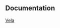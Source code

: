 {{Constellation navbox
| constellation = 船帆座
| related =
* [[船帆座恒星列表]] 
* [[中國天文學中的船帆座]]

| stars_bayer =
* [[天社一|γ (Regor)]]
* [[天社三|δ (Alsephina )]]
* [[天社五|κ (Markeb)]]
* [[天記|λ (Suhail)]]
* [[海山增二|μ]]
* [[船帆座o|ο]]
* [[船帆座φ|φ (Tseen Ke)]]
* [[天記增一|ψ]]
* [[天社增二|a]]
* [[天社二|b]]
* [[天社增三|c]]
* [[天狗二|d]]
* [[天狗一|e]]
* [[HD 75821|f]]
* [[HD 75710|g]]
* [[HD 75630|h]]
* [[HD 95370|i]]
* [[HD 79940|k]]
* [[HD 79807|k<sup>1</sup>]]
* [[HD 79917|l]]
* [[HD 85622|m]]
* [[HD 74272|n]]
* [[海山增一|p]]
* [[天記增二|q]]
* [[HD 89998|r]]
* [[HD 91355|s]]
* [[HD 91504|t]]
* [[HD 85355|u]]
* [[HD 77258|w]]
* [[HD 92449|x]]
* [[HD 83548|y]]
* [[HD 79735|z]]
* [[HD 72108|A]]
* [[HD 70930|B]]
* [[HD 73155|C]]
* [[HD 74753|D]]
* [[HD 73340|E]]
* [[HD 71935|F]]
* [[HD 76805|H]]
* [[HD 81848|I]]
* [[HD 89890|J]]
* [[HD 80456|K]]
* [[HD 83058|L]]
* [[HD 83446|M]]
* [[天社六|N]]
* [[HD 84461|O]]
* [[HD 88206|Q]]
| stars_flamsteed = 

| stars_variable =
* [[船帆座R|R]]
* [[船帆座S|S]]
* [[船帆座T|T]]
* [[船帆座W|W]]
* [[船帆座RZ|RZ]]
* [[船帆座SV|SV]]
* [[船帆座SW|SW]]
* [[船帆座SX|SX]]
* [[船帆座WY|WY]]
* [[船帆座AF|AF]]
* [[船帆座AH|AH]]
* [[船帆座AI|AI]]
* [[船帆座AL|AL]]
* [[船帆座AO|AO]]
* [[船帆座AP|AP]]
* [[船帆座AX|AX]]
* [[船帆座CS|CS]]
* [[船帆座CU|CU]]
* [[船帆座CV|CV]]
* [[HD 72754|FY]]
* [[船帆座FZ|FZ]]
* [[船帆座GK|GK]]
* [[船帆座GU|GU (F)]]
* [[船帆座GX|GX]]
* [[船帆座GY|GY]]
* [[船帆座GZ|GZ]]
* [[船帆座HV|HV (E)]]
* [[船帆座HW|HW]]
* [[船帆座HX|HX]]
* [[船帆座HY|HY]]
* [[船帆座HZ|HZ]]
* [[船帆座IM|IM]]
* [[船帆座IP|IP]]
* [[船帆座IS|IS]]
* [[船帆座IU|IU]]
* [[船帆座IV|IV]]
* [[船帆座IW|IW]]
* [[船帆座IY|IY]]
* [[船帆座IZ|IZ]]
* [[船帆座KK|KK]]
* [[船帆座KL|KL]]
* [[船帆座KQ|KQ]]
* [[船帆座KT|KT]]
* [[船帆座KX|KX (f)]]
* [[船帆座LN|LN]]
* [[船帆座LR|LR]]
* [[船帆座LW|LW]]
* [[HD 89890|MV (J)]]
* [[船帆座MX|MX]]
* [[船帆座NN|NN]]
* [[船帆座NO|NO]]
* [[HD 73882|NX]]
* [[船帆座NY|NY]]
* [[船帆座NZ|NZ]]
* [[船帆座OP|OP]]
* [[HD 76534|OU]]
* [[HD 80077|PV]]
* [[船帆座OY|OY]]
* [[船帆座QZ|QZ]]
* [[船帆座V335|V335]]
* [[船帆座V361|V361]]
* [[船帆座V382|V382]]

| stars_hr =
* [[HD 67249|3178]]
* [[HD 67582|3187]]
* [[HD 68217|3204]]
* [[HD 68657|3227]]
* [[HD 68895|3234]]
* [[HD 69194|3247]]
* [[HD 69302|3250]]
* [[HD 69596|3256]]
* [[HD 70930|3294 (B)]]
* [[HD 71043|3300]]
* [[HD 71510|3330]]
* [[HD 71722|3341]]
* [[HD 72067|3356]]
* [[HD 72108|3358 (A)]]
* [[HD 72127|3359]]
* [[HD 72232|3363]]
* [[HD 72350|3371]]
* [[HD 72485|3375]]
* [[HD 72650|3382]]
* [[HD 72737|3386]]
* [[HD 72787|3388]]
* [[HD 72832|3389]]
* [[HD 72900|3390]]
* [[HD 72993|3399]]
* [[HD 73121|3404]]
* [[HR 3407|3407 (C)]]
* [[HD 73634|3426 (e)]]
* [[HD 73952|3435]]
* [[HD 74167|3444]]
* [[HD 74180|3445 (b)]]
* [[HD 74196|3448]]
* [[HD 74272|3452 (n)]]
* [[HD 74273|3453]]
* [[HD 74753|3476 (D)]]
* [[HD 74772|3477 (d)]]
* [[HD 75063|3487 (a)]]
* [[HD 75081|3488]]
* [[HD 75276|3496]]
* [[HD 75289|3497]]
* [[HD 75387|3501]]
* [[HD 75466|3503]]
* [[HD 75630|3514 (h)]]
* [[HD 75710|3520 (g)]]
* [[HD 75759|3525]]
* [[HD 76110|3535]]
* [[HD 76161|3539]]
* [[HD 76230|3542]]
* [[HD 76304|3548]]
* [[HD 76360|3551]]
* [[HD 76653|3570]]
* [[HD 76805|3574 (H)]]
* [[HD 77020|3983]]
* [[HD 77258|3591 (w)]]
* [[HD 77580|3602]]
* [[HD 77907|3611]]
* [[HD 78004|3614 (c)]]
* [[HD 78548|3629]]
* [[HD 79025|3647]]
* [[HD 79241|3656]]
* [[HD 79275|3658]]
* [[HD 79523|3667]]
* [[HD 79524|3668]]
* [[HD 79621|3670]]
* [[HD 79654|3672]]
* [[HD 79735|3674 (z)]]
* [[HD 79807|3677 (k<sup>1</sup>)]]
* [[HD 79846|3679]]
* [[HD 79900|3680]]
* [[HD 79917|3682 (l)]]
* [[HD 79940|3684 (k)]]
* [[HD 80057|3688]]
* [[HD 80108|3692]]
* [[HD 80170|3694]]
* [[HD 80435|3700]]
* [[HD 80456|3703 (K)]]
* [[HD 80774|3716]]
* [[HD 80781|3717]]
* [[HD 81034|3726]]
* [[HD 81136|3730]]
* [[HD 81157|3732]]
* [[HD 81309|3735]]
* [[HD 81411|3737]]
* [[HD 81471|3739]]
* [[HD 81780|3746]]
* [[HD 81848|3753 (I)]]
* [[HD 82419|3784]]
* [[HR 3803|3803 (N)]]
* [[HD 82694|3807]]
* [[HD 82984|3817]]
* [[HD 83058|3819 (L)]]
* [[HD 83446|3836 (M)]]
* [[HD 83465|3837]]
* [[HD 83520|3840]]
* [[HD 83548|3842 (y)]]
* [[HD 84228|3868]]
* [[HD 84461|3875 (O)]]
* [[HD 84816|3886]]
* [[HD 85250|3895]]
* [[HD 85355|3898 (u)]]
* [[HD 85483|3904]]
* [[HD 85563|3910]]
* [[HD 85622|3912 (m)]]
* [[HD 85980|3925]]
* [[HD 86087|3927]]
* [[HD 86211|3930]]
* [[HD 86252|3935]]
* [[HD 86523|3943]]
* [[HD 87030|3953]]
* [[HD 87152|3955]]
* [[HD 87363|3964]]
* [[HD 87783|3976]]
* [[HD 88206|3990 (Q)]]
* [[HD 88399|4001]]
* [[HD 88653|4010]]
* [[HD 88842|4020]]
* [[HD 88955|4023 (q)]]
* [[HD 89062|4036]]
* [[HD 89104|4038]]
* [[HD 89461|4056]]
* [[HD 89569|4061]]
* [[HD 89736|4066]]
* [[HD 89998|4080 (r)]]
* [[HD 90170|4087]]
* [[HD 90303|4093]]
* [[HD 90518|4099]]
* [[HD 90677|4107]]
* [[HD 90798|4111]]
* [[HD 91324|4134]]
* [[HD 91355|4135 (s)]]
* [[HD 91356|4136]]
* [[HD 91437|4139]]
* [[HD 91504|4143 (t)]]
* [[HD 91805|4154]]
* [[p Velorum|4167 (p)]]
* [[HD 92328|4175]]
* [[HR 4180|4180 (x)]]
* [[HD 93563|4221]]
* [[HD 95347|4292]]
* [[HD 95370|4293 (i)]]
* [[HD 95429|4296]]
* [[HD 96113|4311]]
* [[HD 96224|4316]]

| stars_hd =
* [[HD 67621|67621]]
* [[HD 68478|68478]]
* [[HD 68763|68763]]
* [[HD 69168|69168]]
* [[HD 69404|69404]]
* [[HD 70309|70309]]
* [[HD 71805|71805]]
* [[HD 72752|72752]]
* [[HD 72798|72798]]
* [[HD 73526|73526]]
* [[HD 75989|75989]]
* [[HD 76004|76004]]
* [[HD 78005|78005]]
* [[HD 79091|79091]]
* [[HD 81347|81347]]
* [[HD 81369|81369]]
* [[HD 83443|83443 (Kalausi)]]
* [[HD 85390|85390 (Natasha)]]
* [[HD 85512|85512]]
* [[HD 87122|87122]]
* [[HD 87652|87652]]
* [[HD 88015|88015]]
* [[HD 88862|88862]]
* [[HD 89328|89328]]
* [[HD 92155|92155]]
* [[HD 93385|93385]]
* [[HD 93453|93453]]
* [[HD 94508|94508]]
* [[HD 94724|94724]]
* [[HD 95338|95338]]
* [[HD 95509|95509]]

| stars_other =
* [[DENIS J082303.1−491201]]
* [[Gliese 1132]]
* [[GRS 1009-45]]
* [[HH 46 IRS]]
* [[IGR J08408−4503]]
* [[IRAS 08544−4431]]
* [[LSS 2018]]
* [[WISE 1049-5319|Luhman 16]]
* [[PSR B1055−52]]
* [[PSR J0855−4644]]
* [[RX J0925.7−4758]]
* [[2S 0918-549]]
* [[Vela Pulsar]]
* [[Vela X-1]]
* [[WASP-19]]
* [[WR 12]]

| exoplanets = 
* [[Gliese 1132 b]]
* [[HD 73526 b]]
* [[HD 73526 c|c]]
* [[HD 75289 b]]
* [[HD 85390 b]]
* [[HD 83443 b]]
* [[WASP-19b]]

| sclusters = 
* [[IC 2391]]
* [[IC 2395]]
* [[IC 2488]]
* [[NGC 2547]]
* [[NGC 2659]]
* [[NGC 3201]]
* [[NGC 3228]]
* [[RCW 38]]
* [[川普勒10]]

| nebulae =
* [[古姆15]]
* [[HH 46/47]]
* [[NGC 2626]]
* [[NGC 2736]]
* [[NGC 2899]]
* [[NGC 3132]]
* [[RCW 34]]
* [[船帆座超新星殘骸]]

| galaxies_ngc = 
* [[NGC 3256|3256]]

| galaxies_other =

| gclusters =
* [[船帆座超星系團]]

| events =

}}
<noinclude>
==Documentation==
{{Universe navboxes}}
[[Category:Stars of constellation templates|Vela]]

</noinclude>